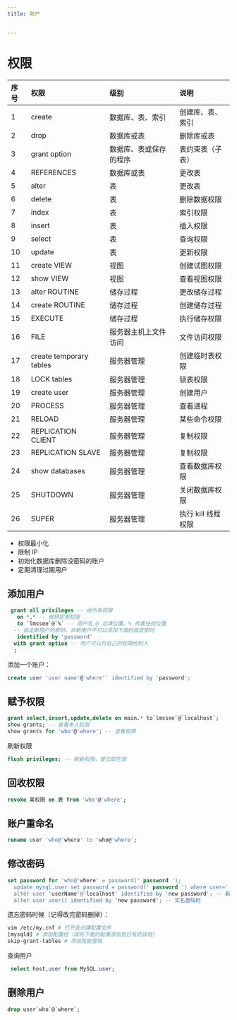 ```yaml
---
title: 账户


---
```


# 权限

| 序号 | 权限                    | 级别                   | 说明               |
| :--- | :---------------------- | :--------------------- | :----------------- |
| 1    | create                  | 数据库、表、索引       | 创建库、表、索引   |
| 2    | drop                    | 数据库或表             | 删除库或表         |
| 3    | grant option            | 数据库、表或保存的程序 | 表约束表（子表）   |
| 4    | REFERENCES              | 数据库或表             | 更改表             |
| 5    | alter                   | 表                     | 更改表             |
| 6    | delete                  | 表                     | 删除数据权限       |
| 7    | index                   | 表                     | 索引权限           |
| 8    | insert                  | 表                     | 插入权限           |
| 9    | select                  | 表                     | 查询权限           |
| 10   | update                  | 表                     | 更新权限           |
| 11   | create VIEW             | 视图                   | 创建试图权限       |
| 12   | show VIEW               | 视图                   | 查看视图权限       |
| 13   | alter ROUTINE           | 储存过程               | 更改储存过程       |
| 14   | create ROUTINE          | 储存过程               | 创建储存过程       |
| 15   | EXECUTE                 | 储存过程               | 执行储存权限       |
| 16   | FILE                    | 服务器主机上文件访问   | 文件访问权限       |
| 17   | create temporary tables | 服务器管理             | 创建临时表权限     |
| 18   | LOCK tables             | 服务器管理             | 锁表权限           |
| 19   | create user             | 服务器管理             | 创建用户           |
| 20   | PROCESS                 | 服务器管理             | 查看进程           |
| 21   | RELOAD                  | 服务器管理             | 某些命令权限       |
| 22   | REPLICATION CLIENT      | 服务器管理             | 复制权限           |
| 23   | REPLICATION SLAVE       | 服务器管理             | 复制权限           |
| 24   | show databases          | 服务器管理             | 查看数据库权限     |
| 25   | SHUTDOWN                | 服务器管理             | 关闭数据库权限     |
| 26   | SUPER                   | 服务器管理             | 执行 kill 线程权限 |

- 权限最小化
- 限制 IP
- 初始化数据库删除没密码的账户
- 定期清理过期用户

## 添加用户

<!-- # grant 命令 -->

```sql
 grant all privileges -- 给所有权限
   on *.* -- 给特定表权限
   to `lmssee`@`%` -- 用户名 @ 后填位置，% 代表任何位置
  -- 指定新用户的密码，非新用户不可以添加下面的指定密码
   identified by 'password'
  with grant option -- 用户可以将自己的权限给别人
  ;
```

添加一个账户：

```sql
create user 'user name'@'where'' identified by 'password';
```

## 赋予权限

```sql
grant select,insert,update,delete on main.* to`lmssee`@`localhost`;
show grants; -- 查看本人权限
show grants for 'who'@'where'; -- 查看权限
```

刷新权限

```sql
flush privileges; -- 刷新权限，使立即生效
```

## 回收权限

```sql
revoke 某权限 on 表 from 'who'@'where';
```

## 账户重命名

```sql
rename user 'who@'where' to 'who@'where';
```

## 修改密码

```sql
set password for 'who@'where' = password(' password ');
  update mysql.user set password = password(' password ') where user='';
  alter user 'userName'@'localhost' identified by 'new password'; -- 新版本密码更改方式
  alter user user() identified by 'new password'; -- 实名登陆时
```

遗忘密码时候（记得改完密码删掉）：

```bash
vim /etc/my.cnf # 打开会创建配置文件
[mysqld] # 添加配置组（或将下面的配置添加到已有的该组）
skip-grant-tables # 添加免密登陆
```

查询用户

```sql
 select host,user from MySQL.user;
```

## 删除用户

```sql
drop user`who`@`where`;
```

            